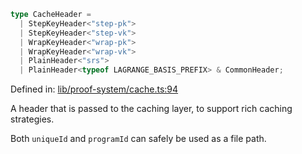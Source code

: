 ```ts
type CacheHeader = 
  | StepKeyHeader<"step-pk">
  | StepKeyHeader<"step-vk">
  | WrapKeyHeader<"wrap-pk">
  | WrapKeyHeader<"wrap-vk">
  | PlainHeader<"srs">
  | PlainHeader<typeof LAGRANGE_BASIS_PREFIX> & CommonHeader;
```

Defined in: [lib/proof-system/cache.ts:94](https://github.com/o1-labs/o1js/blob/fca908c243ee8e908efacaf73a882d48759e675a/src/lib/proof-system/cache.ts#L94)

A header that is passed to the caching layer, to support rich caching strategies.

Both `uniqueId` and `programId` can safely be used as a file path.
